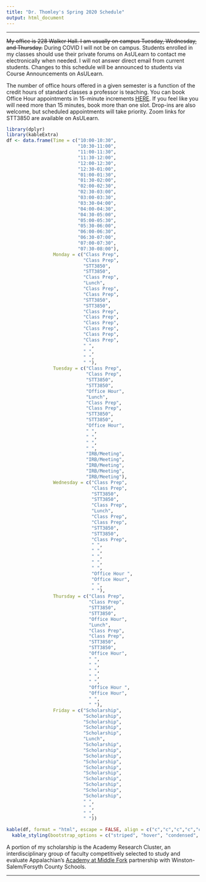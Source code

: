 ```yaml
---
title: "Dr. Thomley's Spring 2020 Schedule"
output: html_document
---
```


<hr>

~~My office is 228 Walker Hall. I am usually on campus Tuesday, Wednesday, and Thursday.~~ During COVID I will not be on campus. Students enrolled in my classes should use their private forums on AsULearn to contact me electronically when needed. I will not answer direct email from current students. Changes to this schedule will be announced to students via Course Announcements on AsULearn.

The number of office hours offered in a given semester is a function of the credit hours of standard classes a professor is teaching. You can book Office Hour appointments in 15-minute increments [HERE](https://calendar.google.com/calendar/selfsched?sstoken=UU0zQUk4blgtNW44fGRlZmF1bHR8Y2EyZDZmYTMxNmZjMWEwMjdiMzE0ZjQ1MmEwNDFjMmE). If you feel like you will need more than 15 minutes, book more than one slot. Drop-ins are also welcome, but scheduled appointments will take priority. Zoom links for STT3850 are available on AsULearn.

```r
library(dplyr)
library(kableExtra)
df <- data.frame(Time = c("10:00-10:30",
                          "10:30-11:00",
                          "11:00-11:30",                          
                          "11:30-12:00",                          
                          "12:00-12:30",                          
                          "12:30-01:00",                          
                          "01:00-01:30",                          
                          "01:30-02:00",                          
                          "02:00-02:30",                          
                          "02:30-03:00",                          
                          "03:00-03:30",                          
                          "03:30-04:00",                          
                          "04:00-04:30",                          
                          "04:30-05:00",                          
                          "05:00-05:30",
                          "05:30-06:00",
                          "06:00-06:30",
                          "06:30-07:00",
                          "07:00-07:30",
                          "07:30-08:00"),
                 Monday = c("Class Prep",
                            "Class Prep",
                            "STT3850",                          
                            "STT3850",                          
                            "Class Prep",                          
                            "Lunch",                          
                            "Class Prep",                          
                            "Class Prep",                          
                            "STT3850",                          
                            "STT3850",                          
                            "Class Prep",                          
                            "Class Prep",                          
                            "Class Prep",                          
                            "Class Prep",                          
                            "Class Prep",
                            "Class Prep",
                            " ",
                            " ",
                            " ",
                            " "), 
                 Tuesday = c("Class Prep",
                             "Class Prep",
                             "STT3850",                          
                             "STT3850",                          
                             "Office Hour",                          
                             "Lunch",                          
                             "Class Prep",                          
                             "Class Prep",                          
                             "STT3850",                          
                             "STT3850",                          
                             "Office Hour",                          
                             " ",                          
                             " ",                          
                             " ",                          
                             " ",
                             "IRB/Meeting",
                             "IRB/Meeting",
                             "IRB/Meeting",
                             "IRB/Meeting",
                             "IRB/Meeting"),  
                 Wednesday = c("Class Prep",
                               "Class Prep",
                               "STT3850",                          
                               "STT3850",                          
                               "Class Prep",                          
                               "Lunch",                          
                               "Class Prep",                          
                               "Class Prep",                          
                               "STT3850",                          
                               "STT3850",                          
                               "Class Prep",                          
                               " ",                          
                               " ",                          
                               " ",                          
                               " ",
                               " ",
                               "Office Hour ",
                               "Office Hour",
                               " ",
                               " "),
                 Thursday = c("Class Prep",
                              "Class Prep",
                              "STT3850",                          
                              "STT3850",                          
                              "Office Hour",                          
                              "Lunch",                          
                              "Class Prep",                          
                              "Class Prep",                          
                              "STT3850",                          
                              "STT3850",                          
                              "Office Hour",                          
                              " ",                          
                              " ",                          
                              " ",                          
                              " ",
                              " ",
                              "Office Hour ",
                              "Office Hour",
                              " ",
                              " "),  
                 Friday = c("Scholarship",
                            "Scholarship",
                            "Scholarship",
                            "Scholarship",
                            "Scholarship",
                            "Lunch",
                            "Scholarship",                         
                            "Scholarship",
                            "Scholarship",
                            "Scholarship",
                            "Scholarship",                          
                            "Scholarship",
                            "Scholarship",
                            "Scholarship",
                            "Scholarship",
                            "Scholarship",
                            " ",
                            " ",
                            " ",
                            " "))

kable(df, format = "html", escape = FALSE, align = c("c","c","c","c","c","c")) %>%
  kable_styling(bootstrap_options = c("striped", "hover", "condensed", "responsive"))
```

A portion of my scholarship is the Academy Research Cluster, an interdisciplinary group of faculty competitively selected to study and evaluate Appalachian's [Academy at Middle Fork](https://middlefork.appstate.edu/) partnership with Winston-Salem/Forsyth County Schools.

<hr>